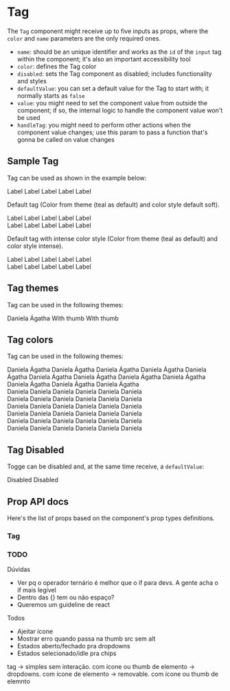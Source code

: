 

<Meta title="Components | Tag" component={Tag} />

# Tag

The `Tag` component might receive up to five inputs as props, where the `color` and `name` parameters are the only required ones.
- `name`: should be an unique identifier and works as the `id` of the `input` tag within the component; it's also an important accessibility tool
- `color`: defines the Tag color
- `disabled`: sets the Tag component as disabled; includes functionality and styles
- `defaultValue`: you can set a default value for the Tag to start with; it normally starts as `false`
- `value`: you might need to set the component value from outside the component; if so, the internal logic to handle the component value won't be used
- `handleTag`: you might need to perform other actions when the component value changes; use this param to pass a function that's gonna be called on value changes

## Sample Tag
Tag can be used as shown in the example below:

<Preview>
  <Story name="Tag teste">
    <Fragment>
      <Tag colorStyle="intense" color="mineral">Label</Tag>
      <Tag colorStyle="intense" color="mineral" icon="calendar">Label</Tag>
      <Tag colorStyle="intense" color="mineral" removable>Label</Tag>
      <Tag colorStyle="intense" color="mineral" dropdown>Label</Tag>
      <Tag colorStyle="intense" color="mineral" disabled>Label</Tag>
    </Fragment>
  </Story>
</Preview>


Default tag
(Color from theme (teal as default) and color style default soft).

<Preview>
  <Story name="Soft Tag">
    <Fragment>
      <Tag>Label</Tag>
      <Tag icon="calendar">Label</Tag>
      <Tag dropdown>Label</Tag>
      <Tag removable>Label</Tag>
      <Tag thumbSrc="docs/tokens-spacing/10-spacing.png" thumbAlt="token image">Label</Tag>
      <br />
      <Tag style="outline">Label</Tag>
      <Tag style="outline" icon="calendar">Label</Tag>
      <Tag dropdown style="outline">Label</Tag>
      <Tag removable style="outline">Label</Tag>
      <Tag style="outline" thumbSrc="docs/tokens-spacing/10-spacing.png" thumbAlt="token image">Label</Tag>
    </Fragment>
  </Story>
</Preview>

Default tag with intense color style
(Color from theme (teal as default) and color style intense).

<Preview>
  <Story name="Intense Tag">
    <Fragment>
      <Tag colorStyle="intense">Label</Tag>
      <Tag colorStyle="intense" icon="calendar">Label</Tag>
      <Tag colorStyle="intense" dropdown>Label</Tag>
      <Tag colorStyle="intense" removable>Label</Tag>
      <Tag colorStyle="intense" thumbSrc="docs/tokens-spacing/10-spacing.png" thumbAlt="token image">Label</Tag>
      <br />
      <Tag colorStyle="intense" style="outline">Label</Tag>
      <Tag colorStyle="intense" style="outline" icon="calendar">Label</Tag>
      <Tag colorStyle="intense" dropdown style="outline">Label</Tag>
      <Tag colorStyle="intense" removable style="outline">Label</Tag>
      <Tag colorStyle="intense" style="outline" thumbSrc="docs/tokens-spacing/10-spacing.png" thumbAlt="token image">Label</Tag>
    </Fragment>
  </Story>
</Preview>

## Tag themes
Tag can be used in the following themes:

<Preview>
  <Story name="Sample Tag Themes">
    <Fragment>
      <Tag color="purple" style="outline">Daniela Ágatha</Tag>
      <Tag thumbSrc="docs/tokens-spacing/10-spacing.png" thumbAlt="token image">With thumb</Tag>
      <Tag thumbSrc="docs/tokens-spacing/10-spacing.png" thumbAlt="">With thumb</Tag>
    </Fragment>
  </Story>
</Preview>

## Tag colors
Tag can be used in the following themes:

<Preview>
  <Story name="Colors">
    <Fragment>
      <Tag color="green">Daniela Ágatha</Tag>
      <Tag color="red">Daniela Ágatha</Tag>
      <Tag color="yellow">Daniela Ágatha</Tag>
      <Tag color="cyan">Daniela Ágatha</Tag>
      <Tag color="pink">Daniela Ágatha</Tag>
      <Tag color="orange">Daniela Ágatha</Tag>
      <Tag color="green" colorStyle="intense">Daniela Ágatha</Tag>
      <Tag color="red" colorStyle="intense">Daniela Ágatha</Tag>
      <Tag color="yellow" colorStyle="intense">Daniela Ágatha</Tag>
      <Tag color="cyan" colorStyle="intense">Daniela Ágatha</Tag>
      <Tag color="pink" colorStyle="intense">Daniela Ágatha</Tag>
      <Tag color="orange" colorStyle="intense">Daniela Ágatha</Tag>
      <br />
      <Tag icon="calendar" color="green">Daniela  </Tag>
      <Tag icon="calendar" color="red">Daniela  </Tag>
      <Tag icon="calendar" color="yellow">Daniela </Tag>
      <Tag icon="calendar" color="cyan">Daniela </Tag>
      <Tag icon="calendar" color="pink">Daniela </Tag>
      <Tag icon="calendar" color="orange">Daniela </Tag>
      <br />
      <Tag icon="calendar" color="green" colorStyle="intense">Daniela </Tag>
      <Tag icon="calendar" color="red" colorStyle="intense">Daniela </Tag>
      <Tag icon="calendar" color="yellow" colorStyle="intense">Daniela  </Tag>
      <Tag icon="calendar" color="cyan" colorStyle="intense">Daniela  </Tag>
      <Tag icon="calendar" color="pink" colorStyle="intense">Daniela  </Tag>
      <Tag icon="calendar" color="orange" colorStyle="intense">Daniela  </Tag>
      <br />
      <Tag color="green" dropdown>Daniela</Tag>
      <Tag color="red" dropdown>Daniela</Tag>
      <Tag color="yellow" dropdown>Daniela</Tag>
      <Tag color="cyan" dropdown>Daniela</Tag>
      <Tag color="pink" dropdown>Daniela</Tag>
      <Tag color="orange" dropdown>Daniela</Tag>
      <br />
      <Tag color="green" colorStyle="intense" dropdown>Daniela</Tag>
      <Tag color="red" colorStyle="intense" dropdown>Daniela</Tag>
      <Tag color="yellow" colorStyle="intense" dropdown>Daniela</Tag>
      <Tag color="cyan" colorStyle="intense" dropdown>Daniela</Tag>
      <Tag color="pink" colorStyle="intense" dropdown>Daniela</Tag>
      <Tag color="orange" colorStyle="intense" dropdown>Daniela</Tag>
      <br />
      <Tag color="green" removable>Daniela</Tag>
      <Tag color="red" removable>Daniela</Tag>
      <Tag color="yellow" removable>Daniela</Tag>
      <Tag color="cyan" removable>Daniela</Tag>
      <Tag color="pink" removable>Daniela</Tag>
      <Tag color="orange" removable>Daniela</Tag>
      <br />
      <Tag color="green" colorStyle="intense" removable>Daniela</Tag>
      <Tag color="red" colorStyle="intense" removable>Daniela</Tag>
      <Tag color="yellow" colorStyle="intense" removable>Daniela</Tag>
      <Tag color="cyan" colorStyle="intense" removable>Daniela</Tag>
      <Tag color="pink" colorStyle="intense" removable>Daniela</Tag>
      <Tag color="orange" colorStyle="intense" removable>Daniela</Tag>
    </Fragment>
  </Story>
</Preview>

## Tag Disabled
Togge can be disabled and, at the same time receive, a `defaultValue`:

<Preview>
  <Story name="Sample Tag Disabled">
    <Fragment>
      <Tag disabled>Disabled</Tag>
      <Tag disabled style="outline">Disabled</Tag>
    </Fragment>
  </Story>
</Preview>

## Prop API docs

Here's the list of props based on the component's prop types definitions.
### Tag
<Props of={Tag} />


### TODO

Dúvidas
- Ver pq o operador ternário é melhor que o if para devs. A gente acha o if mais legível
- Dentro das {} tem ou não espaço?
- Queremos um guideline de react

Todos
- Ajeitar ícone 
- Mostrar erro quando passa na thumb src sem alt
- Estados aberto/fechado pra dropdowns
- Estados selecionado/idle pra chips

tag
-> simples sem interação. com ícone ou thumb de elemento
-> dropdowns. com ícone de elemento
-> removable. com ícone ou thumb de elemnto